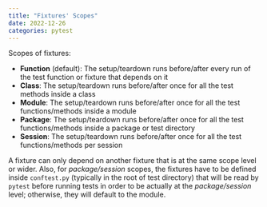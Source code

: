 ```yaml
---
title: "Fixtures' Scopes"
date: 2022-12-26
categories: pytest
---
```

Scopes of fixtures:

- **Function** (default): The setup/teardown runs before/after every run of the
  test function or fixture that depends on it
- **Class**: The setup/teardown runs before/after once for all the test methods
  inside a class
- **Module**: The setup/teardown runs before/after once for all the test functions/methods
  inside a module
- **Package**: The setup/teardown runs before/after once for all the test
  functions/methods inside a package or test directory
- **Session**: The setup/teardown runs before/after once for all the test
  functions/methods per session

A fixture can only depend on another fixture that is at the same
scope level or wider. Also, for *package/session* scopes, the fixtures have to
be defined inside `conftest.py` (typically in the root of test directory) that will be read by `pytest` before running
tests in order to be actually at the *package/session* level; otherwise, they
will default to the module.
